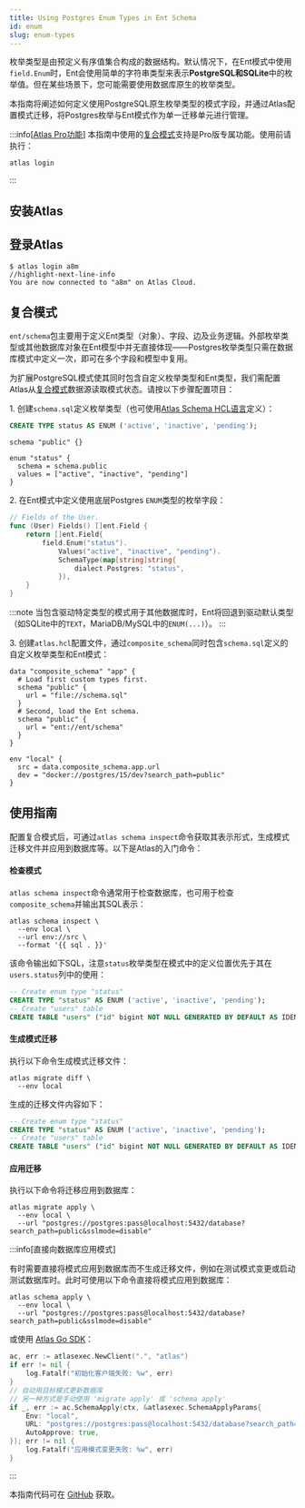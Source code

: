 ```yaml
---
title: Using Postgres Enum Types in Ent Schema
id: enum
slug: enum-types
---
```



枚举类型是由预定义有序值集合构成的数据结构。默认情况下，在Ent模式中使用`field.Enum`时，Ent会使用简单的字符串类型来表示**PostgreSQL和SQLite**中的枚举值。但在某些场景下，您可能需要使用数据库原生的枚举类型。

本指南将阐述如何定义使用PostgreSQL原生枚举类型的模式字段，并通过Atlas配置模式迁移，将Postgres枚举与Ent模式作为单一迁移单元进行管理。

:::info[[Atlas Pro功能](https://atlasgo.io/features#pro-plan)]
本指南中使用的[复合模式](https://atlasgo.io/atlas-schema/projects#data-source-composite_schema)支持是Pro版专属功能。使用前请执行：
```
atlas login
```
:::

## 安装Atlas

<InstallationInstructions />

## 登录Atlas

```shell
$ atlas login a8m
//highlight-next-line-info
You are now connected to "a8m" on Atlas Cloud.
```

## 复合模式

`ent/schema`包主要用于定义Ent类型（对象）、字段、边及业务逻辑。外部枚举类型或其他数据库对象在Ent模型中并无直接体现——Postgres枚举类型只需在数据库模式中定义一次，即可在多个字段和模型中复用。

为扩展PostgreSQL模式使其同时包含自定义枚举类型和Ent类型，我们需配置Atlas从[复合模式](https://atlasgo.io/atlas-schema/projects#data-source-composite_schema)数据源读取模式状态。请按以下步骤配置项目：

1\. 创建`schema.sql`定义枚举类型（也可使用[Atlas Schema HCL语言](https://atlasgo.io/atlas-schema/hcl-types#enum)定义）：

<Tabs>
<TabItem value={"sql"} label={"Using SQL"}>

```sql title="schema.sql"
CREATE TYPE status AS ENUM ('active', 'inactive', 'pending');
```

</TabItem>
<TabItem value={"hcl"} label={"Using HCL"}>

```hcl title="schema.hcl"
schema "public" {}

enum "status" {
  schema = schema.public
  values = ["active", "inactive", "pending"]
}
```

</TabItem>
</Tabs>

2\. 在Ent模式中定义使用底层Postgres `ENUM`类型的枚举字段：

```go title="ent/schema/user.go" {6-8}
// Fields of the User.
func (User) Fields() []ent.Field {
	return []ent.Field{
		field.Enum("status").
			Values("active", "inactive", "pending").
			SchemaType(map[string]string{
				dialect.Postgres: "status",
			}),
	}
}
```

:::note
当包含驱动特定类型的模式用于其他数据库时，Ent将回退到驱动默认类型（如SQLite中的`TEXT`，MariaDB/MySQL中的`ENUM(...)`）。
:::

3\. 创建`atlas.hcl`配置文件，通过`composite_schema`同时包含`schema.sql`定义的自定义枚举类型和Ent模式：

```hcl title="atlas.hcl"
data "composite_schema" "app" {
  # Load first custom types first.
  schema "public" {
    url = "file://schema.sql"
  }
  # Second, load the Ent schema.
  schema "public" {
    url = "ent://ent/schema"
  }
}

env "local" {
  src = data.composite_schema.app.url
  dev = "docker://postgres/15/dev?search_path=public"
}
```

## 使用指南

配置复合模式后，可通过`atlas schema inspect`命令获取其表示形式，生成模式迁移文件并应用到数据库等。以下是Atlas的入门命令：

#### 检查模式

`atlas schema inspect`命令通常用于检查数据库，也可用于检查`composite_schema`并输出其SQL表示：

```shell
atlas schema inspect \
  --env local \
  --url env://src \
  --format '{{ sql . }}'
```

该命令输出如下SQL，注意`status`枚举类型在模式中的定义位置优先于其在`users.status`列中的使用：

```sql
-- Create enum type "status"
CREATE TYPE "status" AS ENUM ('active', 'inactive', 'pending');
-- Create "users" table
CREATE TABLE "users" ("id" bigint NOT NULL GENERATED BY DEFAULT AS IDENTITY, "status" "status" NOT NULL, PRIMARY KEY ("id"));
```

#### 生成模式迁移

执行以下命令生成模式迁移文件：

```shell
atlas migrate diff \
  --env local
```

生成的迁移文件内容如下：

```sql title="migrations/20240712090543.sql"
-- Create enum type "status"
CREATE TYPE "status" AS ENUM ('active', 'inactive', 'pending');
-- Create "users" table
CREATE TABLE "users" ("id" bigint NOT NULL GENERATED BY DEFAULT AS IDENTITY, "status" "status" NOT NULL, PRIMARY KEY ("id"));
```

#### 应用迁移

执行以下命令将迁移应用到数据库：

```
atlas migrate apply \
  --env local \
  --url "postgres://postgres:pass@localhost:5432/database?search_path=public&sslmode=disable"
```

:::info[直接向数据库应用模式]

有时需要直接将模式应用到数据库而不生成迁移文件，例如在测试模式变更或启动测试数据库时。此时可使用以下命令直接将模式应用到数据库：

```shell
atlas schema apply \
  --env local \
  --url "postgres://postgres:pass@localhost:5432/database?search_path=public&sslmode=disable"
```

或使用 [Atlas Go SDK](https://github.com/ariga/atlas-go-sdk)：

```go
ac, err := atlasexec.NewClient(".", "atlas")
if err != nil {
	log.Fatalf("初始化客户端失败: %w", err)
}
// 自动用目标模式更新数据库
// 另一种方式是手动使用 'migrate apply' 或 'schema apply'
if _, err := ac.SchemaApply(ctx, &atlasexec.SchemaApplyParams{
	Env: "local",
	URL: "postgres://postgres:pass@localhost:5432/database?search_path=public&sslmode=disable",
	AutoApprove: true,
}); err != nil {
    log.Fatalf("应用模式变更失败: %w", err)
}
```

:::

本指南代码可在 [GitHub](https://github.com/ent/ent/tree/master/examples/enumtypes) 获取。